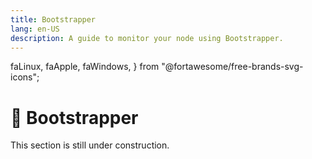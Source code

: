 ```yaml
---
title: Bootstrapper
lang: en-US
description: A guide to monitor your node using Bootstrapper.
---
```


  faLinux,
  faApple,
  faWindows,
} from "@fortawesome/free-brands-svg-icons";

# 🚧 Bootstrapper

<Callout type="warning" emoji="⚠️">
  This section is still under construction.
</Callout>